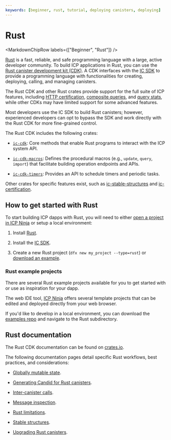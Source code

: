 ```yaml
---
keywords: [beginner, rust, tutorial, deploying canisters, deploying]
---
```



# Rust

<MarkdownChipRow labels={["Beginner", "Rust"]} />

[Rust](https://www.rust-lang.org/) is a fast, reliable, and safe programming language with a large, active developer community. To build ICP applications in Rust, you can use the [Rust canister development kit (CDK)](https://crates.io/crates/ic-cdk). A CDK interfaces with the [IC SDK](/docs/building-apps/getting-started/install) to provide a programming language with functionalities for creating, deploying, calling, and managing canisters.

The Rust CDK and other Rust crates provide support for the full suite of ICP features, including [HTTP certification](/docs/building-apps/network-features/using-http/http-certification/custom-http-canisters), [composite queries](/docs/building-apps/interact-with-canisters/query-calls), and [query stats](/docs/building-apps/interact-with-canisters/query-calls), while other CDKs may have limited support for some advanced features.

Most developers use the IC SDK to build Rust canisters; however, experienced developers can opt to bypass the SDK and work directly with the Rust CDK for more fine-grained control.

The Rust CDK includes the following crates:

- [`ic-cdk`](https://crates.io/crates/ic-cdk): Core methods that enable Rust programs to interact with the ICP system API.

- [`ic-cdk-macros`](https://crates.io/crates/ic-cdk-macros): Defines the procedural macros (e.g., `update`, `query`, `import`) that facilitate building operation endpoints and APIs.

- [`ic-cdk-timers`](https://crates.io/crates/ic-cdk-timers): Provides an API to schedule timers and periodic tasks.

Other crates for specific features exist, such as [ic-stable-structures](https://crates.io/crates/ic-stable-structures) and [ic-certification](https://crates.io/crates/ic-certification).

## How to get started with Rust

To start building ICP dapps with Rust, you will need to either [open a project in ICP Ninja](https://icp.ninja/i?s=wJg05) or setup a local environment:

1. Install [Rust](https://www.rust-lang.org/tools/install).

2. Install the [IC SDK](/docs/building-apps/getting-started/install).

3. Create a new Rust project (`dfx new my_project --type=rust`) or [download an example](https://github.com/dfinity/examples/tree/master/rust).

### Rust example projects

There are several Rust example projects available for you to get started with or use as inspiration for your dapp.

The web IDE tool, [ICP Ninja](https://icp.ninja/) offers several template projects that can be edited and deployed directly from your web browser.

If you'd like to develop in a local environment, you can download the [examples repo](https://github.com/dfinity/examples/tree/master/rust) and navigate to the Rust subdirectory.

## Rust documentation

The Rust CDK documentation can be found on [crates.io](https://crates.io/crates/ic-cdk).

The following documentation pages detail specific Rust workflows, best practices, and considerations:

- [Globally mutable state](canister-state.mdx).

- [Generating Candid for Rust canisters](generating-candid.mdx).

- [Inter-canister calls](intercanister.mdx).

- [Message inspection](message-inspect.mdx).

- [Rust limitations](rust-limitations.mdx).

- [Stable structures](stable-structures.mdx).

- [Upgrading Rust canisters](upgrading.mdx).
